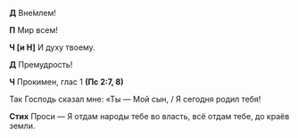 **Д** Вне́млем!

**П** Мир всем!

**Ч [и Н]** И духу твоему.

**Д** Премудрость!

**Ч** Прокимен, глас 1 **(Пс 2:7, 8)**

Так Господь сказал мне: «Ты — Мой сын, /  Я сегодня родил тебя!

**Стих** Проси — Я отдам народы тебе во власть, всё отдам тебе, до краёв земли.
